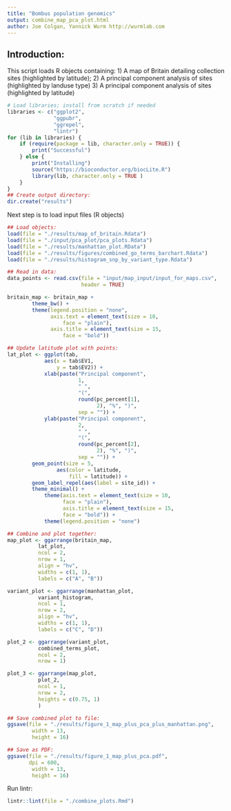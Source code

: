 ```yaml
---
title: "Bombus population genomics"
output: combine_map_pca_plot.html
author: Joe Colgan, Yannick Wurm http://wurmlab.com
---
```


## Introduction:
This script loads R objects containing:
1) A map of Britain detailing collection sites (highlighted by latitude);
2) A principal component analysis of sites (highlighted by landuse type)
3) A principal component analysis of sites (highlighted by latitude)

```r
# Load libraries; install from scratch if needed
libraries <- c("ggplot2",
               "ggpubr",
               "ggrepel",
               "lintr")
for (lib in libraries) {
    if (require(package = lib, character.only = TRUE)) {
        print("Successful")
    } else {
        print("Installing")
        source("https://bioconductor.org/biocLite.R")
        library(lib, character.only = TRUE )
    }
}
## Create output directory:
dir.create("results")
```
Next step is to load input files (R objects)

```r
## Load objects:
load(file = "./results/map_of_britain.Rdata")
load(file = "./input/pca_plot/pca_plots.Rdata")
load(file = "./results/manhattan_plot.RData")
load(file = "./results/figures/combined_go_terms_barchart.Rdata")
load(file = "./results/histogram_snp_by_variant_type.Rdata")

## Read in data:
data_points <- read.csv(file = "input/map_input/input_for_maps.csv",
                        header = TRUE)

britain_map <- britain_map + 
        theme_bw() +
        theme(legend.position = "none",
              axis.text = element_text(size = 10,
                  face = "plain"),
              axis.title = element_text(size = 15,
                  face = "bold"))

## Update latitude plot with points:
lat_plot <- ggplot(tab,
            aes(x = tab$EV1,
                y = tab$EV2)) +
            xlab(paste("Principal component",
                       1,
                       " ",
                       "(",
                       round(pc_percent[1],
                             2), "%", ")",
                       sep = "")) +
            ylab(paste("Principal component",
                       2,
                       " ",
                       "(",
                       round(pc_percent[2],
                             2), "%", ")",
                       sep = "")) +
        geom_point(size = 5,
                aes(color = latitude,
                    fill = latitude)) +
        geom_label_repel(aes(label = site_id)) +
        theme_minimal() +
            theme(axis.text = element_text(size = 10,
                  face = "plain"),
                  axis.title = element_text(size = 15,
                  face = "bold")) +
            theme(legend.position = "none")

## Combine and plot together:
map_plot <- ggarrange(britain_map,
          lat_plot,
          ncol = 2,
          nrow = 1,
          align = "hv",
          widths = c(1, 1),
          labels = c("A", "B"))

variant_plot <- ggarrange(manhattan_plot,
          variant_histogram,
          ncol = 1,
          nrow = 2,
          align = "hv",
          widths = c(1, 1),
          labels = c("C", "D"))

plot_2 <- ggarrange(variant_plot,
          combined_terms_plot,
          ncol = 2,
          nrow = 1)

plot_3 <- ggarrange(map_plot,
          plot_2,
          ncol = 1,
          nrow = 2,
          heights = c(0.75, 1)
          )

## Save combined plot to file:
ggsave(file = "./results/figure_1_map_plus_pca_plus_manhattan.png",
        width = 13,
        height = 16)

## Save as PDF:
ggsave(file = "./results/figure_1_map_plus_pca.pdf",
       dpi = 600,
        width = 13,
        height = 16)
```

Run lintr:

```r
lintr::lint(file = "./combine_plots.Rmd")
```
